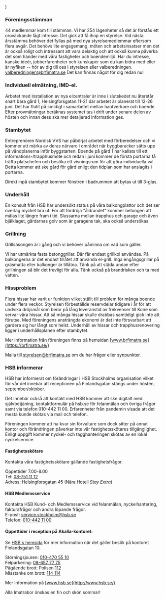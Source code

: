 
  <MDXProvider>
      <Body>
          <Centered2
        introducing="Nyhetsbrev från din förening HSB/Brf Imatra"
        title="Brf Imatra informerar"
        summary="Akalla 2023-06-13"
      >
               <main {...props} />
          </Centered2>
      </Body>
  </MDXProvider>
)

### Föreningsstämman

44 medlemmar kom till stämman. Vi har 254 lägenheter så det är förstås ett oroväckande lågt intresse.
Det gick att få ihop en styrelse.
Vid nästa årsstämma behöver det fyllas på med nya styrelsemedlemmar eftersom flera avgår.
Det behövs lite engagemang, möten och arbetsinsatser men det är också roligt och intressant att vara delaktig och att också kunna
påverka det som händer med våra fastigheter och boendemiljö.
Har du intresse, kanske ideér, jobberfarenheter och kunskaper som du kan bidra med eller är nyfiken -- hör av dig till oss i styrelsen eller valberedningen.
[valberedningen@brfimatra.se](mailto:valberedningen@brfimatra.se)
Det kan finnas något för dig redan nu!

### Individuell elmätning, IMD-el.

Arbetet med installation av nya elcentraler är inne i slutskedet nu
återstår snart bara gård 1, Helsingforsgatan 11-21 där arbetet är
planerat till 12-26 juni. Det har flutit på smidigt i samarbetet mellan
hantverkare och boende. Efter provmätningar beräknas systemet tas i
drift under senare delen av hösten och innan dess ska mer detaljerad
information ges.

### Stambytet

Entreprenören Nordisk VVS har påbörjat arbetet med förberedelser och vi kommer att märka av deras närvaro i området när byggbaracker sätts upp på vändplanerna inför byggstarten. Boende på gård 1 har kallats till ett informations-/trapphusmöte och redan i juni kommer de första portarna få träffa platschefen och besöka ett visningsrum för att göra individuella val. Detta kommer att ske gård för gård enligt den tidplan som har anslagits i portarna.

 Direkt inpå stambytet kommer fönstren i badrummen att bytas ut till 3-glas.

### Underhåll

En konsult från HSB har undersökt status på våra balkongplattor och det
ser överlag mycket bra ut. För att fördröja "åldrandet" kommer betongen
att målas lite längre fram i tid. Slussarna mellan trapphus och garage
och även bjälklaget, gårdarnas golv som är garagens tak, ska också
undersökas.

### Grillning

Grillsäsongen är i gång och vi behöver påminna om vad som gäller.

Vi har utmärkta fasta betonggrillar. Där får endast grillkol användas.
På balkongerna är det endast tillåtet att använda el-grill. Inga
engångsgrillar på gräsmatta eller balkonger är tillåtna. Tänk på att
städa undan efter grillningen så blir det trevligt för alla. Tänk också
på brandrisken och ta med vatten.

### Hissproblem

Flera hissar har varit ur funktion vilket ställt till problem för många
boende under flera veckor. Styrelsen förbeställde reservdelar tidigare i
år för att undvika dröjsmål som beror på lång leveranstid av frekvenser
till Kone som servar våra hissar. Att så många hissar skulle drabbas
samtidigt gick inte att förutse. Med föreningens ansträngda ekonomi är
det inte försvarbart att gardera sig hur långt som helst. Underhåll av
hissar och trapphusrenovering ligger i underhållsplanen efter stambytet.

Mer information från föreningen finns på hemsidan
[www.brfimatra.se](https://brfimatra.se/)

Maila till
[styrelsen@brfimatra.se](mailto:styrelsen@brfimatra.se) om du
har frågor eller synpunkter.


###  HSB informerar

HSB har informerat om förändringar i HSB Stockholms organisation vilket för vår del innebär
att receptionen på Finlandsgatan stängs under hösten, september/oktober.

Det innebär också att kontakt med HSB kommer att ske digitalt med
självbetjäning, kontaktformulär på hsb.se för felanmälan och övriga
frågor samt via telefon 010-442 11 00. Erfarenheter från pandemin visade
att det mesta kunde skötas via mail och telefon.

Föreningen kommer att ha kvar sin förvaltare som dock sitter på annat
kontor och förändringen påverkar inte vår fastighetsskötares
tillgänglighet. Enligt uppgift kommer nyckel- och tagghanteringen skötas
av en lokal nyckelservice.

#### Fastighetsskötare
Kontakta våra fastighetsskötare gällande fastighetsfrågor.

Öppettider 7.00-8.00 \
Tel: [08-751 11 12](tel:08-7511112) \
Adress: Helsingforsgatan 45 (Nära Hotell _Stay Extra_)

#### HSB Medlemsservice
Kontakta HSB Kund- och Medlemsservice vid felanmälan, nyckelhantering,
fakturafrågor och andra löpande frågor. \
E-post: [service.stockholm@hsb.se](mailto:service.stockholm@hsb.se) \
Telefon: [010-442 11 00](tel:010-4421100)

#### Öppettider i reception på Akalla-kontoret:
Se [HSB´s hemsida](https://www.hsb.se/stockholm/om-hsb/kontakt/) för mer information när det gäller besök på kontoret Finlandsgatan 10.

Störningsjouren: [010-470 55 10](tel:010-4705510) \
Felparkering: [08-657 77 75](tel:08-6577775) \
Pågående brott: Polisen [112](tel:112) \
Misstanke om brott: [114 114](tel:114114)

Mer information på [www.hsb.se](http://www.hsb.se/).

Alla Imatrabor önskas en fin och skön sommar!

